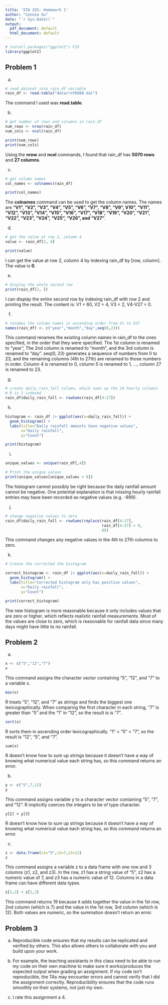 ```yaml
---
title: 'STA 325: Homework 1'
author: "Connie Xu"
date: "`r Sys.Date()`"
output:
  pdf_document: default
  html_document: default
---
```


```r
# install.packages("ggplot2") FIX
library(ggplot2)
```

## Problem 1 
a.
``` r
# read dataset into rain_df variable
rain_df <- read.table("data/rnf6080.dat")
```

The command I used was **read.table**. 

b. 
```r
# get number of rows and columns in rain_df
num_rows <- nrow(rain_df)
num_cols <- ncol(rain_df)

print(num_rows)
print(num_cols)
```

Using the **nrow** and **ncol** commands, I found that rain_df has **5070 rows** and **27 columns**.

c.
```r
# get column names
col_names <- colnames(rain_df)

print(col_names)
```

The **colnames** command can be used to get the column names. The names are **"V1", "V2", "V3", "V4", "V5", "V6", "V7", "V8", "V9", V10", "V11", "V12", "V13", "V14", "V15", "V16", "V17", "V18", "V19", "V20", "V21", "V22", "V23", "V24", "V25", "V26", and "V27"**.

d. 
```r
# get the value at row 2, column 4
value <- rain_df[2, 4]

print(value)
```
I can get the value at row 2, column 4 by indexing rain_df by [row, column]. The value is **0**. 

e. 
```r
# display the whole second row
print(rain_df[2, ])
```
I can display the entire second row by indexing rain_df with row 2 and printing the result. The content is: 
V1 = 60, V2 = 4, V3 = 2, V4-V27 = 0.

f.
```r
# renames the column names in ascending order from V1 to V27 
names(rain_df) <- c("year","month","day",seq(0,23))
```

This command renames the existing column names in rain_df to the ones specified, in the order that they were specified. The 1st column is renamed to "year", The 2nd column is renamed to "month", and the 3rd column is renamed to "day". seq(0, 23) generates a sequence of numbers from 0 to 23, and the remaining columns (4th to 27th) are renamed to those numbers in order. Column 4 is renamed to 0, column 5 is renamed to 1, ..., column 27 is renamed to 23. 

g. 
```r
# create daily_rain_fall column, which sums up the 24 hourly columns
# R is 1-indexed
rain_df$daily_rain_fall <- rowSums(rain_df[4:27])
```

h.
```r

histogram <- rain_df |> ggplot(aes(x=daily_rain_fall)) +
  geom_histogram() + 
  labs(title="Daily rainfall amounts have negative values",
       x="Daily rainfall",
       y="Count")

print(histogram)
```

i. 
```r
unique_values <- unique(rain_df[,4])

# Print the unique values
print(unique_values[unique_values < 0])
```

The histogram cannot possibly be right because the daily rainfall amount cannot be negative. One potential explanation is that missing hourly rainfall entries may have been recorded as negative values (e.g. -999).

j.
```r
# change negative values to zero 
rain_df$daily_rain_fall <- rowSums(replace(rain_df[4:27], 
                                           rain_df[4:27] < 0, 
                                           0))
```

This command changes any negative values in the 4th to 27th columns to zero. 

k. 
```r
# Create the corrected the histogram

correct_histogram <- rain_df |> ggplot(aes(x=daily_rain_fall)) +
  geom_histogram() + 
  labs(title="Corrected histogram only has positive values",
       x="Daily rainfall",
       y="Count")

print(correct_histogram)
```

The new histogram is more reasonable because it only includes values that are zero or higher, which reflects realistic rainfall measurements. Most of the values are close to zero, which is reasonable for rainfall data since many days might have little to no rainfall. 

## Problem 2

a. 
``` r
x <- c("5","12","7")
x
```

This command assigns the character vector containing "5", "12", and "7" to a variable x. 

``` r
max(x)
```
R treats "5", "12", and "7" as strings and finds the biggest one lexicographically. When comparing the first character in each string, "7" is greater than "5" and the "1" in "12", so the result is is "7". 

``` r
sort(x)
```
R sorts them in ascending order lexicographically. "1" < "5" < "7", so the result is "12", "5", and "7". 

```
sum(x)
```
R doesn't know how to sum up strings because it doesn't have a way of knowing what numerical value each string has, so this command returns an error. 

b. 
``` r
y <- c("5",7,12)
y
```

This command assigns variable y to a character vector containing "5", "7", and "12". R implicitly coerces the integers to be of type character. 

```
y[2] + y[3]
```

R doesn't know how to sum up strings because it doesn't have a way of knowing what numerical value each string has, so this command returns an error. 

c. 
``` r
z <- data.frame(z1="5",z2=7,z3=12)
z
```
This command assigns a variable z to a data frame with one row and 3 columns (z1, z2, and z3). In the row, z1 has a string value of "5", z2 has a numeric value of 7, and z3 has a numeric value of 12. Columns in a data frame can have different data types. 

``` r
z[1,2] + z[1,3]
```
This command returns 19 because it adds together the value in the 1st row, 2nd column (which is 7) and the value in the 1st row, 3rd column (which is 12). Both values are numeric, so the summation doesn't return an error.

## Problem 3

a. Reproducible code ensures that my results can be replicated and verified by others. This also allows others to collaborate with you and build upon your work. 

b. For example, the teaching assistants in this class need to be able to run my code on their own machine to make sure it works/produces the expected output when grading an assignment. If my code isn't reproducible, the TAs may encounter errors and cannot verify that I did the assignment correctly. Reproducibility ensures that the code runs smoothly on their systems, not just my own. 

c. I rate this assignment a 4. 